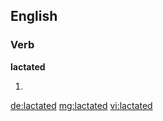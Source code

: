 ==English==

===Verb===
'''lactated'''

# {{en-past of|lactate}}

[[de:lactated]]
[[mg:lactated]]
[[vi:lactated]]